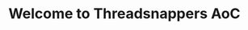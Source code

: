 ---
title: Welcome to Threadsnappers AoC
description: A Collection of all our attempts at solving Advent of Code problems.
template: splash
hero:
  tagline: A collection of our solutions for the famed programming festival. [Kotlin Edition]
  image:
    file: ../../assets/advent_of_code.png
  actions:
    - text: Get started
      icon: right-arrow
      variant: primary
      link: /aoc2022/day1
---